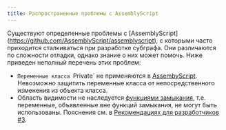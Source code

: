 ```yaml
---
title: Распространенные проблемы с AssemblyScript
---
```


Существуют определенные проблемы c [AssemblyScript] (https://github.com/AssemblyScript/assemblyscript), с которыми часто приходится сталкиваться при разработке субграфа. Они различаются по сложности отладки, однако знание о них может помочь. Ниже приведен неполный перечень этих проблем:

- `Переменные класса `Private\` не применяются в [AssembyScript](https://www.assemblyscript.org/status.html#language-features). Невозможно защитить переменные класса от непосредственного изменения из объекта класса.
- Область видимости не наследуется [функциями замыкания](https://www.assemblyscript.org/status.html#on-closures), т.е. переменные, объявленные вне функций замыкания, не могут быть использованы. Пояснения см. в [Рекомендациях для разработчиков #3](https://www.youtube.com/watch?v=1-8AW-lVfrA&t=3243s).
